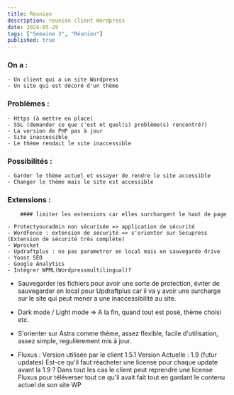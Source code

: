 ```yaml
---
title: Reunion
description: reunion client Wordpress
date: 2024-05-29
tags: ["Semaine 3", "Réunion"]
published: true
---
```


### On a :

    - Un client qui a un site Wordpress
    - Un site qui est décoré d'un thème
    
### Problèmes :
        
    - Https (à mettre en place)
    - SSL (demander ce que c'est et quel(s) problème(s) rencontré?)
    - La version de PHP pas à jour
    - Site inaccessible
    - Le thème rendait le site inaccessible

### Possibilités :

    - Garder le thème actuel et essayer de rendre le site accessible
    - Changer le thème mais le site est accessible

### Extensions :

        #### limiter les extensions car elles surchargent le haut de page

    - Protectyouradmin non sécurisée => application de sécurité
    - WordFence : extension de sécurité => s'orienter sur Secupress (Extension de sécurité très complète)
    - Wprocket
    - Updraftplus : ne pas parametrer en local mais en sauvegarde drive 
    - Yoast SEO 
    - Google Analytics
    - Intégrer WPML(Wordpressmultilingual)?


- Sauvegarder les fichiers pour avoir une sorte de protection, éviter de sauvegarder en local pour Updraftplus car il va y avoir une surcharge sur le site
qui peut mener a une inaccessibilité au site.

- Dark mode / Light mode => A la fin, quand tout est posé, thème choisi etc.

- S'orienter sur Astra comme thème, assez flexible, facile d'utilisation, assez simple, regulièrement mis à jour.

- Fluxus : Version utilisée par le client 1.5.1 
Version Actuelle : 1.9 (futur updates)
Est-ce qu'il faut réacheter une license pour chaque update avant la 1.9 ? 
Dans tout les cas le client peut reprendre une license Fluxus pour téléverser tout ce qu'il avait fait tout en gardant le contenu actuel de son site WP
